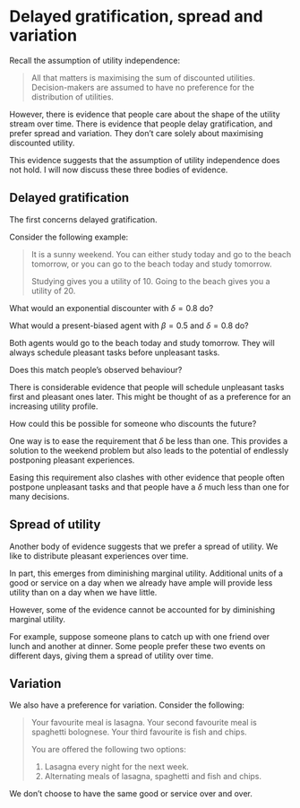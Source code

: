 # Delayed gratification, spread and variation

Recall the assumption of utility independence:

> All that matters is maximising the sum of discounted utilities. Decision-makers are assumed to have no preference for the distribution of utilities.

However, there is evidence that people care about the shape of the utility stream over time. There is evidence that people delay gratification, and prefer spread and variation. They don’t care solely about maximising discounted utility. 

This evidence suggests that the assumption of utility independence does not hold. I will now discuss these three bodies of evidence.

## Delayed gratification

The first concerns delayed gratification.

Consider the following example:

> It is a sunny weekend. You can either study today and go to the beach tomorrow, or you can go to the beach today and study tomorrow.
> 
> Studying gives you a utility of 10. Going to the beach gives you a utility of 20.

What would an exponential discounter with $\delta=0.8$ do?

What would a present-biased agent with $\beta=0.5$ and $\delta=0.8$ do?

Both agents would go to the beach today and study tomorrow. They will always schedule pleasant tasks before unpleasant tasks.

Does this match people’s observed behaviour?

There is considerable evidence that people will schedule unpleasant tasks first and pleasant ones later. This might be thought of as a preference for an increasing utility profile.

How could this be possible for someone who discounts the future?

One way is to ease the requirement that $\delta$ be less than one. This provides a solution to the weekend problem but also leads to the potential of endlessly postponing pleasant experiences.

Easing this requirement also clashes with other evidence that people often postpone unpleasant tasks and that people have a $\delta$ much less than one for many decisions.

## Spread of utility

Another body of evidence suggests that we prefer a spread of utility. We like to distribute pleasant experiences over time.

In part, this emerges from diminishing marginal utility. Additional units of a good or service on a day when we already have ample will provide less utility than on a day when we have little.

However, some of the evidence cannot be accounted for by diminishing marginal utility.

For example, suppose someone plans to catch up with one friend over lunch and another at dinner. Some people prefer these two events on different days, giving them a spread of utility over time.

## Variation

We also have a preference for variation. Consider the following:

>Your favourite meal is lasagna. Your second favourite meal is spaghetti bolognese. Your third favourite is fish and chips.
>
>You are offered the following two options:
>
>1. Lasagna every night for the next week.
>2. Alternating meals of lasagna, spaghetti and fish and chips.

We don’t choose to have the same good or service over and over.
